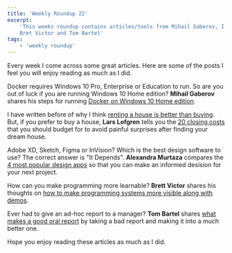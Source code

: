 ```yaml
---
title: 'Weekly Roundup 22'
excerpt:
    'This weeks roundup contains articles/tools from Mihail Gaberov, I Will Teach You to be Rich, Alexandra Murtaza,
    Bret Victor and Tom Bartel'
tags:
    - 'weekly roundup'
---
```


Every week I come across some great articles. Here are some of the posts I feel you will enjoy reading as much as I did.

Docker requires Windows 10 Pro, Enterprise or Education to run. So are you out of luck if you are running Windows 10
Home edition? **Mihail Gaberov** shares his steps for running
[Docker on Windows 10 Home edition](https://mihail-gaberov.eu/how-to-run-docker-on-windows-10-home-edition/).

I have written before of why I think [renting a house is better than buying](./rent-buy-house). But, if you prefer to
buy a house, **Lars Lofgren** tells you the
[20 closing costs](https://www.iwillteachyoutoberich.com/blog/closing-costs/) that you should budget for to avoid
painful surprises after finding your dream house.

Adobe XD, Sketch, Figma or InVision? Which is the best design software to use? The correct answer is "It Depends".
**Alexandra Murtaza** compares the
[4 most popular design apps](https://www.creative-tim.com/blog/web-design/adobe-xd-vs-sketch-figma-invision/) so that
you can make an informed desision for your next project.

How can you make programming more learnable? **Brett Victor** shares his thoughts on
[how to make programming systems more visible along with demos](http://worrydream.com/LearnableProgramming/).

Ever had to give an ad-hoc report to a manager? **Tom Bartel** shares
[what makes a good oral report](https://www.tombartel.me/blog/right-level-of-abstraction/) by taking a bad report and
making it into a much better one.

Hope you enjoy reading these articles as much as I did.
